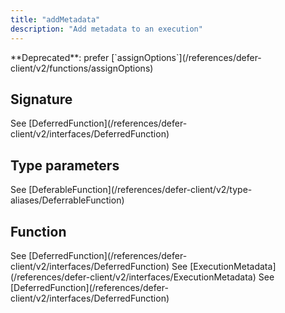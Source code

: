 ```yaml
---
title: "addMetadata"
description: "Add metadata to an execution"
---
```


<Warning>
  **Deprecated**: prefer
  [`assignOptions`](/references/defer-client/v2/functions/assignOptions)
</Warning>

## Signature

<ResponseField name="addMetadata" type="<F>(fn, metadata): DeferredFunction<F>">
  See
  [DeferredFunction](/references/defer-client/v2/interfaces/DeferredFunction)
</ResponseField>

## Type parameters

<ResponseField name="F" type="extends DeferableFunction">
  See
  [DeferableFunction](/references/defer-client/v2/type-aliases/DeferrableFunction)
</ResponseField>

## Function

<ResponseField name="parameters">
  <ResponseField name="fn" type="DeferredFunction<F>">
    See
    [DeferredFunction](/references/defer-client/v2/interfaces/DeferredFunction)
  </ResponseField>
  <ResponseField name="metadata" type="ExecutionMetadata<F>">
    See
    [ExecutionMetadata](/references/defer-client/v2/interfaces/ExecutionMetadata)
  </ResponseField>
</ResponseField>

<ResponseField name="returns" type="DeferredFunction<F>">
  See
  [DeferredFunction](/references/defer-client/v2/interfaces/DeferredFunction)
</ResponseField>
